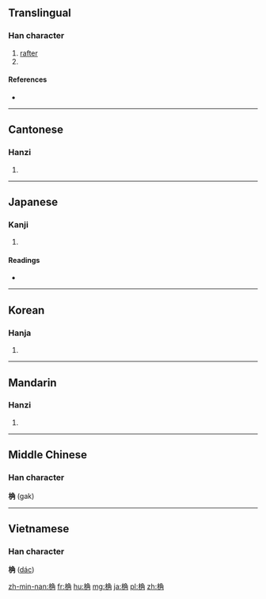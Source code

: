 ==Translingual==

===Han character===
{{Han char|rn=75|rad=木|as=07|sn=11|four=4792<sub>7</sub>|canj=木弓月土 (DNBG), 木弓月手 (DNBQ), X木弓月手 (XDNBQ)}}

# [[rafter]]
# {{taxlink|Malus toringo|species|noshow=1}}

====References====
* {{Han ref|kx=0527.120|dkj=14813|dj=0916.050|hdz=21218.050|uh=6877|ud=26743|bh=D5C1|bd=54721}}


----

==Cantonese==

===Hanzi===
{{yue-hanzi|jyut=gok3|y=gok3}}

# {{defn|lang=yue|sort=木07}}

----

==Japanese==

===Kanji===
{{ja-kanji|grade=|rs=木07}}

# {{defn|lang=ja|sort=木07}}

====Readings====
* {{ja-readings|on=[[かく]] (kaku)|kun=[[たるき]] (taruki)}}

----

==Korean==

===Hanja===
{{ko-hanja|hangeul=각|eumhun=|rv=gak|mr=kak|y=kak}}

# {{defn|lang=ko|sort=木07}}

----

==Mandarin==

===Hanzi===
{{cmn-hanzi|pin=[[jué]] ([[jue2]])|wg=chüeh<sup>2</sup>}}
# {{defn|lang=cmn|sort=木07}}

----

==Middle Chinese==
===Han character===
'''桷''' (gak)

----

==Vietnamese==
===Han character===
'''桷''' ([[dác]])

[[zh-min-nan:桷]]
[[fr:桷]]
[[hu:桷]]
[[mg:桷]]
[[ja:桷]]
[[pl:桷]]
[[zh:桷]]
